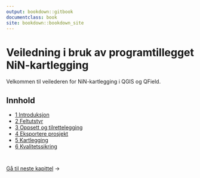 ```yaml
---
output: bookdown::gitbook
documentclass: book
site: bookdown::bookdown_site
---
```


# Veiledning i bruk av programtillegget NiN-kartlegging {.unnumbered #forside}

Velkommen til veilederen for NiN-kartlegging i QGIS og QField.

## Innhold {.unnumbered}

- [1 Introduksjon](#introduksjon)  
- [2 Feltutstyr](#feltutstyr)  
- [3 Oppsett og tilrettelegging](#oppsett-og-tilrettelegging)  
- [4 Eksportere prosjekt](#eksportere-prosjekt)  
- [5 Kartlegging](#kartlegging)  
- [6 Kvalitetssikring](#kvalitetssikring)

::: {style="display: flex; justify-content: space-between; margin-top: 3em;"}
<div><a href="introduksjon.html">Gå til neste kapittel</a> →</div>
:::